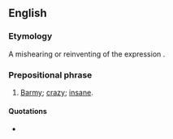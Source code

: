 ==English==

===Etymology===
A mishearing or reinventing of the expression {{m|en|off one's rocker|}}.

===Prepositional phrase===
{{en-PP}}

# {{lb|en|malapropism}} [[barmy|Barmy]]; [[crazy]]; [[insane]].

====Quotations====
* {{seeCites}}